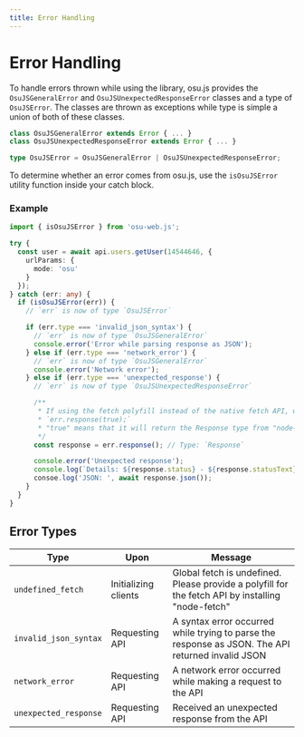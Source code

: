 ```yaml
---
title: Error Handling
---
```


# Error Handling

To handle errors thrown while using the library, osu.js provides the `OsuJSGeneralError` and `OsuJSUnexpectedResponseError` classes and a type of `OsuJSError`. The classes are thrown as exceptions while type is simple a union of both of these classes.

```ts
class OsuJSGeneralError extends Error { ... }
class OsuJSUnexpectedResponseError extends Error { ... }

type OsuJSError = OsuJSGeneralError | OsuJSUnexpectedResponseError;
```

To determine whether an error comes from osu.js, use the `isOsuJSError` utility function inside your catch block.

### Example

```ts
import { isOsuJSError } from 'osu-web.js';

try {
  const user = await api.users.getUser(14544646, {
    urlParams: {
      mode: 'osu'
    }
  });
} catch (err: any) {
  if (isOsuJSError(err)) {
    // `err` is now of type `OsuJSError`

    if (err.type === 'invalid_json_syntax') {
      // `err` is now of type `OsuJSGeneralError`
      console.error('Error while parsing response as JSON');
    } else if (err.type === 'network_error') {
      // `err` is now of type `OsuJSGeneralError`
      console.error('Network error');
    } else if (err.type === 'unexpected_response') {
      // `err` is now of type `OsuJSUnexpectedResponseError`

      /**
       * If using the fetch polyfill instead of the native fetch API, write:
       * `err.response(true);`
       * "true" means that it will return the Response type from "node-fetch" instead of the native Response
       */
      const response = err.response(); // Type: `Response`

      console.error('Unexpected response');
      console.log(`Details: ${response.status} - ${response.statusText}`);
      consoe.log('JSON: ', await response.json());
    }
  }
}
```

## Error Types

| Type                  | Upon                 | Message                                                                                           |
| --------------------- | -------------------- | ------------------------------------------------------------------------------------------------- |
| `undefined_fetch`     | Initializing clients | Global fetch is undefined. Please provide a polyfill for the fetch API by installing "node-fetch" |
| `invalid_json_syntax` | Requesting API       | A syntax error occurred while trying to parse the response as JSON. The API returned invalid JSON |
| `network_error`       | Requesting API       | A network error occurred while making a request to the API                                        |
| `unexpected_response` | Requesting API       | Received an unexpected response from the API                                                      |

